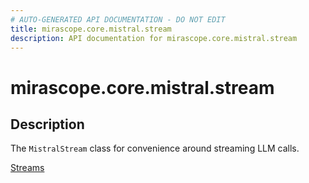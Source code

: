 ```yaml
---
# AUTO-GENERATED API DOCUMENTATION - DO NOT EDIT
title: mirascope.core.mistral.stream
description: API documentation for mirascope.core.mistral.stream
---
```


# mirascope.core.mistral.stream

<ApiType type="Module" />

## Description

The `MistralStream` class for convenience around streaming LLM calls.

<Info title="Usage">

[Streams](/docs/mirascope/learn/streams)

</Info>


